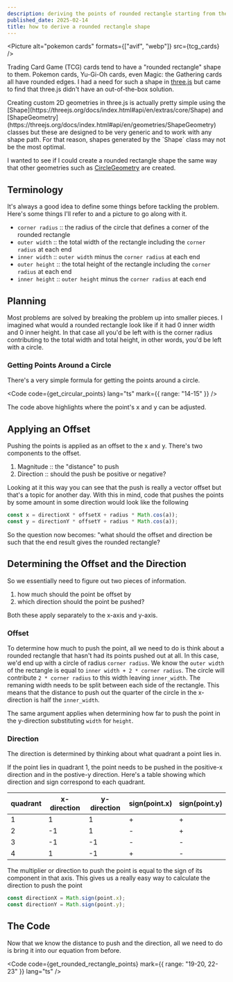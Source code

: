 ```yaml
---
description: deriving the points of rounded rectangle starting from the points that define a circle
published_date: 2025-02-14
title: how to derive a rounded rectangle shape
---
```




<Picture
	alt="pokemon cards"
	formats={["avif", "webp"]}
	src={tcg_cards}
/>

Trading Card Game (TCG) cards tend to have a "rounded rectangle" shape to them. Pokemon cards, Yu-Gi-Oh cards, even Magic: the Gathering cards all have rounded edges. I had a need for such a shape in [three.js](https://threejs.org) but came to find that three.js didn't have an out-of-the-box solution.

<aside>
	Creating custom 2D geometries in three.js is actually pretty simple using the
	[Shape](https://threejs.org/docs/index.html#api/en/extras/core/Shape) and
	[ShapeGeometry](https://threejs.org/docs/index.html#api/en/geometries/ShapeGeometry)
	classes but these are designed to be very generic and to work with any shape
	path. For that reason, shapes generated by the `Shape` class may not be the
	most optimal.
</aside>

I wanted to see if I could create a rounded rectangle shape the same way that other geometries such as [CircleGeometry](https://github.com/mrdoob/three.js/blob/master/src/geometries/CircleGeometry.js) are created.

## Terminology

It's always a good idea to define some things before tackling the problem. Here's some things I'll refer to and a picture to go along with it.

- `corner radius` :: the radius of the circle that defines a corner of the rounded rectangle
- `outer width` :: the total width of the rectangle including the `corner radius` at each end
- `inner width` :: `outer width` minus the `corner radius` at each end
- `outer height` :: the total height of the rectangle including the `corner radius` at each end
- `inner height` :: `outer height` minus the `corner radius` at each end

<TerminologyApp
	client:visible
	corner_radius={corner_radius}
	inner_width={inner_width}
	inner_height={inner_height}
	line_stroke_dash={stroke_dash}
/>

## Planning

Most problems are solved by breaking the problem up into smaller pieces. I imagined what would a rounded rectangle look like if it had 0 inner width and 0 inner height. In that case all you'd be left with is the corner radius contributing to the total width and total height, in other words, you'd be left with a circle.

### Getting Points Around a Circle

<CircleApp
	client:visible
	point_count={point_count}
	point_count_max={point_count_max}
	point_count_min={point_count_min}
	point_count_step={point_count_step}
	radius={corner_radius}
	radius_max={corner_radius_max}
	radius_min={corner_radius_min}
	radius_step={corner_radius_step}
/>

There's a very simple formula for getting the points around a circle.

<Code
	code={get_circular_points}
	lang="ts"
	mark={{ range: "14-15" }}
/>

The code above highlights where the point's x and y can be adjusted.

## Applying an Offset

Pushing the points is applied as an offset to the x and y. There's two components to the offset.

1. Magnitude :: the "distance" to push
2. Direction :: should the push be positive or negative?

Looking at it this way you can see that the push is really a vector offset but that's a topic for another day. With this in mind, code that pushes the points by some amount in some direction would look like the following

```typescript showLineNumbers=false
const x = directionX * offsetX + radius * Math.cos(a));
const y = directionY * offsetY + radius * Math.cos(a));
```

So the question now becomes: "what should the offset and direction be such that the end result gives the rounded rectangle?

## Determining the Offset and the Direction

So we essentially need to figure out two pieces of information.

1. how much should the point be offset by
2. which direction should the point be pushed?

Both these apply separately to the x-axis and y-axis.

### Offset

To determine how much to push the point, all we need to do is think about a rounded rectangle that hasn't had its points pushed out at all. In this case, we'd end up with a circle of radius `corner radius`. We know the `outer width` of the rectangle is equal to `inner width + 2 * corner radius`. The circle will contribute `2 * corner radius` to this width leaving `inner_width`. The remaning width needs to be split between each side of the rectangle. This means that the distance to push out the quarter of the circle in the x-direction is half the `inner_width`.

The same argument applies when determining how far to push the point in the y-direction substituting `width` for `height`.

### Direction

The direction is determined by thinking about what quadrant a point lies in.

If the point lies in quadrant 1, the point needs to be pushed in the positive-x direction and in the postive-y direction. Here's a table showing which direction and sign correspond to each quadrant.

| quadrant | x-direction | y-direction | sign(point.x) | sign(point.y) |
| -------- | ----------- | ----------- | ------------- | ------------- |
| 1        | 1           | 1           | +             | +             |
| 2        | -1          | 1           | -             | +             |
| 3        | -1          | -1          | -             | -             |
| 4        | 1           | -1          | +             | -             |

The multiplier or direction to push the point is equal to the sign of its component in that axis. This gives us a really easy way to calculate the direction to push the point

```typescript showLineNumbers=false
const directionX = Math.sign(point.x);
const directionY = Math.sign(point.y);
```

## The Code

Now that we know the distance to push and the direction, all we need to do is bring it into our equation from before.

<Code
	code={get_rounded_rectangle_points}
	mark={{ range: "19-20, 22-23" }}
	lang="ts"
/>

<RoundedRectangleApp
	client:visible
	corner_radius={corner_radius}
	corner_radius_max={corner_radius_max}
	corner_radius_min={corner_radius_min}
	corner_radius_step={corner_radius_step}
	inner_height={inner_height}
	inner_height_max={inner_height_max}
	inner_height_min={inner_height_min}
	inner_height_step={inner_height_step}
	inner_width={inner_width}
	inner_width_max={inner_width_max}
	inner_width_min={inner_width_min}
	inner_width_step={inner_width_step}
	point_count={point_count}
	point_count_max={point_count_max}
	point_count_min={point_count_min}
/>
